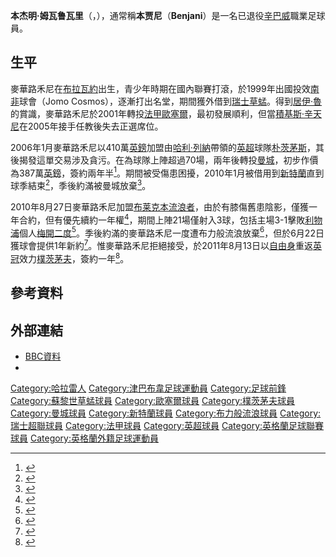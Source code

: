 {{noteta|G1=足球|G2=EPL|G3=uefa
|T=zh-hans:本贾尼·姆瓦鲁瓦里;zh-hk:班贊尼·馬華路禾尼;zh-tw:本賈尼·姆瓦魯瓦里;
|1=zh-hans:本贾尼·姆瓦鲁瓦里;zh-hk:班贊尼·馬華路禾尼;zh-tw:本賈尼·姆瓦魯瓦里;
|2=zh-hans:本杰明·阿莱西奥·姆瓦鲁瓦里;zh-hk:班捷文·阿歷斯奧·馬華路禾尼;zh-tw:本杰明·阿萊西奧·姆瓦魯瓦尼;
|3=zh-hans:本贾尼;zh-hk:班贊尼;zh-tw:本賈尼;
|4=zh-hans:姆瓦鲁瓦里;zh-hk:馬華路禾尼;zh-tw:姆瓦魯瓦里;
}}
{{Infobox Football biography
|          playername = 本贾尼<br>''Benjani''
|image = Benjani Mwaruwari Manchester City v. Arsenal 1.png
|image_size = 95px
|fullname = Benjamin Mwaruwari
|birth_date = {{birth date and age|1978|8|13|df=y}}
|birth_place = [[辛巴威|辛巴威]][[布拉瓦约|布拉瓦约]]
|height = {{convert|1.82|m|ftin|abbr=on}}<ref>{{cite web |title=Benjani Mwaruwari |url=http://www.portsmouthfc.co.uk/player/first-team/Benjani-25.aspx |publisher=[[Portsmouth_FC|Portsmouth FC]] |accessdate=28 December 2012 |deadurl=yes |archiveurl=https://web.archive.org/web/20111108004134/http://www.portsmouthfc.co.uk/player/first-team/Benjani-25.aspx |archivedate=2011年11月8日 }}</ref>
|            position = [[前鋒_(足球)|前鋒]]
|currentclub = 
|clubnumber =  
|youthyears1 = 1996–1999 |youthclubs1 = 津巴布韋航空
|years1 = 1999–2002 |clubs1 = {{tsl|en|Jomo Cosmos||約莫宇宙}} |caps1 = 45 |goals1 = 20
|years2 = 2001–2002 |clubs2 = → [[蘇黎世草蜢足球俱樂部|草蜢]] |caps2 = 25 |goals2 = 1
|years3 = 2002–2006 |clubs3 = [[歐塞爾青年會|歐塞爾]] |caps3 = 72 |goals3 = 19
|years4 = 2006–2008 |clubs4 = [[朴茨茅斯足球俱乐部|朴茨茅斯]] |caps4 = 70 |goals4 = 19
|years5 = 2008–2010 |clubs5 = [[曼彻斯特城足球俱乐部|曼城]] |caps5 = 23 |goals5 = 4
|years6 = 2010      |clubs6 = → [[桑德兰足球俱乐部|桑德兰]] |caps6 = 8  |goals6 = 0
|years7 = 2010–2011 |clubs7 = [[布莱克本流浪者足球俱乐部|布莱克本流浪者]] |caps7 = 18 |goals7 = 3
|years8 = 2011–2012 |clubs8 = [[朴茨茅斯足球俱乐部|朴茨茅斯]] |caps8 = 18 |goals8 = 1 
|years9 = 2012–2013 |clubs9 = [[Chippa_United_F.C.|Chippa United]] |caps9 = 9 |goals9 = 1
|years10 = 2013–2014 |clubs10 = [[Bidvest_Wits|Bidvest Wits]] |caps10 = 14 |goals10 = 0
| totalcaps = 302 | totalgoals = 68
|nationalyears1 = 1999–2010 |nationalteam1 = [[津巴布韋國家足球隊|津巴布韋]]<ref name="nft.com">{{NFT player|pid=7371|Benjani|accessdate=2012-12-28}}</ref>
|nationalcaps1 = 31 |nationalgoals1 = 8
|            pcupdate = 2012年5月30日
|            ntupdate = 2011年6月23日 (四) 01:23 (UTC)
}}{{中文譯名
| english    = '''Benjani''' Mwaruwari
| putonghua  = 本贾尼
| taiwan     = 本賈尼
| cantonese  = 馬華路禾尼<br><small>（[[tvb|tvb]]、[[亞洲電視|atv]]、香港主要文字傳媒）</small><br>麥華路禾尼<br><small>（[[香港有線電視體育平台|有線]]、[[now_sport|now sport]]）</small>
}}
'''本杰明·姆瓦鲁瓦里'''（{{lang-en|'''Benjamin Mwaruwari'''}}，{{bd|1978年|8月13日|catidx=Mwaruwari, Benjani}}），通常稱'''本贾尼'''（'''Benjani'''）是一名已退役[[辛巴威|辛巴威]]職業足球員。

==生平==
麥華路禾尼在[[布拉瓦約|布拉瓦約]]出生，青少年時期在國內聯賽打滾，於1999年出國投效[[南非|南非]]球會{{tsl|en|Jomo Cosmos||約莫宇宙}}（Jomo Cosmos），逐漸打出名堂，期間獲外借到[[瑞士|瑞士]][[苏黎世草蜢足球俱乐部|草蜢]]。得到[[居伊·魯|居伊·魯]]的賞識，麥華路禾尼於2001年轉投[[法甲|法甲]][[欧塞尔足球俱乐部|歐塞爾]]，最初發展順利，但當[[積基斯·辛天尼|積基斯·辛天尼]]在2005年接手任教後失去正選席位。

2006年1月麥華路禾尼以410萬[[英鎊|英鎊]]加盟由[[哈里·雷德克纳普|哈利·列納]]帶領的[[英超|英超]]球隊[[朴茨茅斯足球俱乐部|朴茨茅斯]]，其後揭發這單交易涉及貪污。在為球隊上陣超過70場，兩年後轉投[[曼彻斯特城足球俱乐部|曼城]]，初步作價為387萬[[英鎊|英鎊]]，簽約兩年半<ref>{{cite news |language=en |url=http://news.bbc.co.uk/sport2/hi/football/teams/m/man_city/7221987.stm |title=Benjani completes Man City move |publisher=[[BBC|BBC]] Sport |date=2008-02-05 |accessdate=2010-08-28 |archive-date=2021-03-09 |archive-url=https://web.archive.org/web/20210309172228/http://news.bbc.co.uk/sport2/hi/football/teams/m/man_city/7221987.stm |dead-url=no }}</ref>。期間被受傷患困擾，2010年1月被借用到[[桑德兰足球俱乐部|新特蘭]]直到球季結束<ref>{{cite news |language=en |url=http://news.bbc.co.uk/sport2/hi/football/teams/s/sunderland/8492573.stm |title=Benjani makes loan move from Man City to Sunderland |publisher=[[BBC|BBC]] Sport |date=2010-02-02 |accessdate=2010-08-28 |archive-date=2020-11-22 |archive-url=https://web.archive.org/web/20201122061923/http://news.bbc.co.uk/sport2/hi/football/teams/s/sunderland/8492573.stm |dead-url=no }}</ref>，季後約滿被曼城放棄<ref>{{cite news |language=en |url=http://news.bbc.co.uk/sport2/hi/football/teams/m/man_city/8728341.stm |title=Petrov, Sylvinho and Benjani to leave Manchester City |publisher=[[BBC|BBC]] Sport |date=2010-06-08 |accessdate=2010-08-28 |archive-date=2021-01-25 |archive-url=https://web.archive.org/web/20210125022827/http://news.bbc.co.uk/sport2/hi/football/teams/m/man_city/8728341.stm |dead-url=no }}</ref>。

2010年8月27日麥華路禾尼加盟[[布莱克本流浪者足球俱乐部|布莱克本流浪者]]，由於有膝傷舊患陰影，僅獲一年合約，但有優先續約一年權<ref>{{cite news |language=en |url=http://news.bbc.co.uk/sport2/hi/football/teams/b/blackburn_rovers/8928984.stm |title=Blackburn Rovers sign striker Benjani Mwaruwari |publisher=[[BBC|BBC]] Sport |date=2010-08-27 |accessdate=2010-08-28 |archive-date=2010-08-29 |archive-url=https://web.archive.org/web/20100829195605/http://news.bbc.co.uk/sport2/hi/football/teams/b/blackburn_rovers/8928984.stm |dead-url=no }}</ref>，期間上陣21場僅射入3球，包括主場3-1擊敗[[利物浦足球俱乐部|利物浦]]個人[[梅開二度|梅開二度]]<ref>{{cite news |language=en |url=http://news.bbc.co.uk/sport2/hi/football/eng_prem/9331205.stm |title=Blackburn 3-1 Liverpool |publisher=''[[BBC_Sport|BBC Sport]]'' |date=2011-01-05 |accessdate=2011-06-23 |archive-date=2019-01-09 |archive-url=https://web.archive.org/web/20190109040235/http://news.bbc.co.uk/sport1/hi/football/eng_prem/9331205.stm |dead-url=no }}</ref>。季後約滿的麥華路禾尼一度遭布力般流浪放棄<ref>{{cite news |language=en |url=http://news.bbc.co.uk/sport2/hi/football/13793152.stm |title=Several Africans on the free transfer list in England |publisher=''[[BBC_Sport|BBC Sport]]'' |date=2011-06-16 |accessdate=2011-06-23 |archive-date=2011-06-20 |archive-url=https://web.archive.org/web/20110620044314/http://news.bbc.co.uk/sport2/hi/football/13793152.stm |dead-url=no }}</ref>，但於6月22日獲球會提供1年新約<ref>{{cite news |language=en |url=http://news.bbc.co.uk/sport2/hi/football/13878934.stm |title=Blackburn Rovers striker Benjani to sign new deal |publisher=''[[BBC_Sport|BBC Sport]]'' |date=2011-06-22 |accessdate=2011-06-23 |archive-date=2011-08-11 |archive-url=https://web.archive.org/web/20110811234142/http://news.bbc.co.uk/sport2/hi/football/13878934.stm |dead-url=no }}</ref>。惟麥華路禾尼拒絕接受，於2011年8月13日以[[自由球員|自由身]]重返[[英冠|英冠]]效力[[樸茨茅夫足球會|樸茨茅夫]]，簽約一年<ref>{{cite news |language=en |url=http://news.bbc.co.uk/sport2/hi/football/14516645.stm |title=Benjani makes Portsmouth return |publisher=''[[BBC_Sport|BBC Sport]]'' |date=2011-08-13 |accessdate=2011-08-14 |archive-date=2011-09-25 |archive-url=https://web.archive.org/web/20110925073954/http://news.bbc.co.uk/sport2/hi/football/14516645.stm |dead-url=no }}</ref>。

==參考資料==
{{reflist}}

==外部連結==
*[http://news.bbc.co.uk/sport2/shared/bsp/hi/football/statistics/players/m/mwaruwari_233323.stm BBC資料] {{Wayback|url=http://news.bbc.co.uk/sport2/shared/bsp/hi/football/statistics/players/m/mwaruwari_233323.stm |date=20120810235003 }}
*{{soccerbase|id=28179|name=本贾尼}}

{{DEFAULTSORT:Mwaruwari, Benjani}}
[[Category:哈拉雷人|Category:哈拉雷人]]
[[Category:津巴布韋足球運動員|Category:津巴布韋足球運動員]]
[[Category:足球前鋒|Category:足球前鋒]]
[[Category:蘇黎世草蜢球員|Category:蘇黎世草蜢球員]]
[[Category:歐塞爾球員|Category:歐塞爾球員]]
[[Category:樸茨茅夫球員|Category:樸茨茅夫球員]]
[[Category:曼城球員|Category:曼城球員]]
[[Category:新特蘭球員|Category:新特蘭球員]]
[[Category:布力般流浪球員|Category:布力般流浪球員]]
[[Category:瑞士超聯球員|Category:瑞士超聯球員]]
[[Category:法甲球員|Category:法甲球員]]
[[Category:英超球員|Category:英超球員]]
[[Category:英格蘭足球聯賽球員|Category:英格蘭足球聯賽球員]]
[[Category:英格蘭外籍足球運動員|Category:英格蘭外籍足球運動員]]